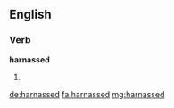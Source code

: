 ==English==

===Verb===
'''harnassed'''

# {{past of|harnass}}

[[de:harnassed]]
[[fa:harnassed]]
[[mg:harnassed]]